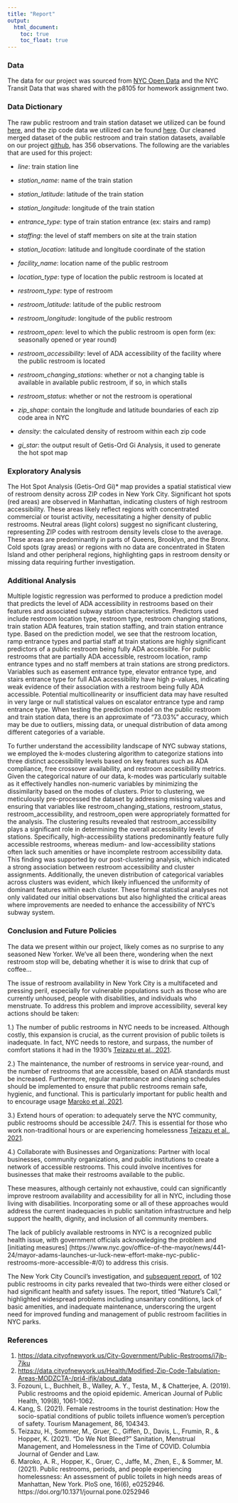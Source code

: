 ```yaml
---
title: "Report"
output: 
  html_document:
    toc: true
    toc_float: true
---
```


### Data
The data for our project was sourced from [NYC Open Data](https://data.cityofnewyork.us/City-Government/Public-Restrooms/i7jb-7jku/about_data) and the NYC Transit Data that was shared with the p8105 for homework assignment two.


### Data Dictionary
The raw public restroom and train station dataset we utilized can be found [here](https://github.com/816dramaaddict/p8105_restroom_final.github.io/tree/main/Data), and the zip code data we utilized can be found [here](https://github.com/816dramaaddict/p8105_restroom_final.github.io/tree/main/NYC). Our cleaned merged dataset of the public restroom and train station datasets, available on our project [github](https://github.com/816dramaaddict/p8105_restroom_final.github.io/tree/main/Data), has 356 observations. The following are the variables that are used for this project:

* _line_: train station line

* _station_name_: name of the train station

* _station_latitude_: latitude of the train station

* _station_longitude_: longitude of the train station

* _entrance_type_: type of train station entrance (ex: stairs and ramp)

* _staffing_: the level of staff members on site at the train station

* _station_location_: latitude and longitude coordinate of the station

* _facility_name_: location name of the public restroom

* _location_type_: type of location the public restroom is located at

* _restroom_type_: type of restroom

* _restroom_latitude_: latitude of the public restroom

* _restroom_longitude_: longitude of the public restroom

* _restroom_open_: level to which the public restroom is open form (ex: seasonally opened or year round)

* _restroom_accessibility_: level of ADA accessibility of the facility where the public restroom is located

* _restroom_changing_stations_: whether or not a changing table is available in available public restroom, if so, in which stalls

* _restroom_status_: whether or not the restroom is operational

* _zip_shape_: contain the longitude and latitude boundaries of each zip code area in NYC

* _density_: the calculated density of restroom within each zip code

* _gi_star_: the output result of Getis-Ord Gi Analysis, it used to generate the hot spot map

### Exploratory Analysis
The Hot Spot Analysis (Getis-Ord Gi)* map provides a spatial statistical view of restroom density across ZIP codes in New York City. Significant hot spots (red areas) are observed in Manhattan, indicating clusters of high restroom accessibility. These areas likely reflect regions with concentrated commercial or tourist activity, necessitating a higher density of public restrooms. Neutral areas (light colors) suggest no significant clustering, representing ZIP codes with restroom density levels close to the average. These areas are predominantly in parts of Queens, Brooklyn, and the Bronx. Cold spots (gray areas) or regions with no data are concentrated in Staten Island and other peripheral regions, highlighting gaps in restroom density or missing data requiring further investigation.

### Additional Analysis
  Multiple logistic regression was performed to produce a prediction model that predicts the level of ADA accessibility in restrooms based on their features and associated subway station characteristics. Predictors used include restroom location type, restroom type, restroom changing stations, train station ADA features, train station staffing, and train station entrance type. Based on the prediction model, we see that the restroom location, ramp entrance types and partial staff at train stations are highly significant predictors of a public restroom being fully ADA accessible. For public restrooms that are partially ADA accessible, restroom location, ramp entrance types and no staff members at train stations are strong predictors. Variables such as easement entrance type, elevator entrance type, and stairs entrance type for full ADA accessibility have high p-values, indicating weak evidence of their association with a restroom being fully ADA accessible. Potential multicollinearity or insufficient data may have resulted in very large or null statistical values on escalator entrance type and ramp entrance type. When testing the prediction model on the public restroom and train station data, there is an approximate of "73.03%" accuracy, which may be due to outliers, missing data, or unequal distribution of data among different categories of a variable.
  
  To further understand the accessibility landscape of NYC subway stations, we employed the k-modes clustering 
algorithm to categorize stations into three distinct accessibility levels based on key features such as ADA 
compliance, free crossover availability, and restroom accessibility metrics. Given the categorical nature of our data, 
k-modes was particularly suitable as it effectively handles non-numeric variables by minimizing the dissimilarity based 
on the modes of clusters. Prior to clustering, we meticulously pre-processed the dataset by addressing missing values and
ensuring that variables like restroom_changing_stations, restroom_status, restroom_accessibility, and 
restroom_open were appropriately formatted for the analysis. The clustering results revealed that 
restroom_accessibility plays a significant role in determining the overall accessibility levels of stations. 
Specifically, high-accessibility stations predominantly feature fully accessible restrooms, whereas medium- and 
low-accessibility stations often lack such amenities or have incomplete restroom accessibility data. This finding was 
supported by our post-clustering analysis, which indicated a strong association between restroom accessibility and 
cluster assignments. Additionally, the uneven distribution of categorical variables across clusters was evident, which 
likely influenced the uniformity of dominant features within each cluster. These formal statistical analyses not only 
validated our initial observations but also highlighted the critical areas where improvements are needed to enhance the 
accessibility of NYC’s subway system.

### Conclusion and Future Policies
The data we present within our project, likely comes as no surprise to any seasoned New Yorker. We’ve all been there, wondering when the next restroom stop will be, debating whether it is wise to drink that cup of coffee…

The issue of restroom availability in New York City is a multifaceted and pressing peril, especially for vulnerable populations such as those who are currently unhoused, people with disabilities, and individuals who menstruate. To address this problem and improve accessibility, several key actions should be taken:

  1.)	The number of public restrooms in NYC needs to be increased. Although costly, this expansion is crucial, as the current provision of public toilets is inadequate. In fact, NYC needs to restore, and surpass, the number of comfort stations it had in the 1930’s [Teizazu et al., 2021]( https://www.semanticscholar.org/paper/%E2%80%9CDo-We-Not-Bleed%E2%80%9D-Sanitation%2C-Menstrual-Management%2C-Teizazu-Sommer/a3d34ff36f11a3c506d187d72d2646e43959a52f). 
  
  2.)	The maintenance, the number of restrooms in service year-round, and the number of restrooms that are accessible, based on ADA standards must be increased. Furthermore, regular maintenance and cleaning schedules should be implemented to ensure that public restrooms remain safe, hygienic, and functional. This is particularly important for public health and to encourage usage [Maroko et al, 2021]( https://pmc.ncbi.nlm.nih.gov/articles/PMC8221515/).  
  
  3.)	Extend hours of operation: to adequately serve the NYC community, public restrooms should be accessible 24/7. This is essential for those who work non-traditional hours or are experiencing homelessness [Teizazu et al., 2021]( https://www.semanticscholar.org/paper/%E2%80%9CDo-We-Not-Bleed%E2%80%9D-Sanitation%2C-Menstrual-Management%2C-Teizazu-Sommer/a3d34ff36f11a3c506d187d72d2646e43959a52f).
  
  4.)	Collaborate with Businesses and Organizations: Partner with local businesses, community organizations, and public institutions to create a network of accessible restrooms. This could involve incentives for businesses that make their restrooms available to the public.

These measures, although certainly not exhaustive, could can significantly improve restroom availability and accessibility for all in NYC, including those living with disabilities. Incorporating some or all of these approaches would address the current inadequacies in public sanitation infrastructure and help support the health, dignity, and inclusion of all community members.

The lack of publicly available restrooms in NYC is a recognized public health issue, with government officials acknowledging the problem and [initiating measures] (https://www.nyc.gov/office-of-the-mayor/news/441-24/mayor-adams-launches-ur-luck-new-effort-make-nyc-public-restrooms-more-accessible-#/0) to address this crisis. 

The New York City Council's investigation, and [subsequent report]( https://council.nyc.gov/press/2024/09/05/2689/), of 102 public restrooms in city parks revealed that two-thirds were either closed or had significant health and safety issues. The report, titled "Nature's Call," highlighted widespread problems including unsanitary conditions, lack of basic amenities, and inadequate maintenance, underscoring the urgent need for improved funding and management of public restroom facilities in NYC parks.

### References
  1. [https://data.cityofnewyork.us/City-Government/Public-Restrooms/i7jb-7jku](https://data.cityofnewyork.us/City-Government/Public-Restrooms/i7jb-7jku)
  2. [https://data.cityofnewyork.us/Health/Modified-Zip-Code-Tabulation-Areas-MODZCTA-/pri4-ifjk/about_data](https://data.cityofnewyork.us/Health/Modified-Zip-Code-Tabulation-Areas-MODZCTA-/pri4-ifjk/about_data)
  3. Fozouni, L., Buchheit, B., Walley, A. Y., Testa, M., & Chatterjee, A. (2019). Public restrooms and the opioid epidemic. American Journal of Public Health, 109(8), 1061-1062.
  4. Kang, S. (2021). Female restrooms in the tourist destination: How the socio-spatial conditions of public toilets influence women's perception of safety. Tourism Management, 86, 104343.
  5. Teizazu, H., Sommer, M., Gruer, C., Giffen, D., Davis, L., Frumin, R., & Hopper, K. (2021). “Do We Not Bleed?” Sanitation, Menstrual Management, and Homelessness in the Time of COVID. Columbia Journal of Gender and Law.
  6. Maroko, A. R., Hopper, K., Gruer, C., Jaffe, M., Zhen, E., & Sommer, M. (2021). Public restrooms, periods, and people experiencing homelessness: An assessment of public toilets in high needs areas of Manhattan, New York. PloS one, 16(6), e0252946. https://doi.org/10.1371/journal.pone.0252946
